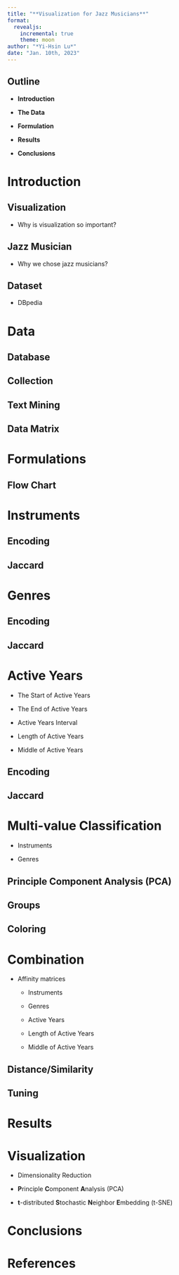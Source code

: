 ```yaml
---
title: "**Visualization for Jazz Musicians**"
format:
  revealjs:
    incremental: true
    theme: moon
author: "*Yi-Hsin Lu*"
date: "Jan. 10th, 2023"
---
```


## Outline

-   **Introduction**

-   **The Data**

-   **Formulation**

-   **Results**

-   **Conclusions**

# Introduction

## Visualization

-   Why is visualization so important?

## Jazz Musician

-   Why we chose jazz musicians?

## Dataset

-   DBpedia

# Data

## Database

## Collection

## Text Mining

## Data Matrix

# Formulations

## Flow Chart

# Instruments

## Encoding

## Jaccard

# Genres

## Encoding

## Jaccard

# Active Years

-   The Start of Active Years

-   The End of Active Years

-   Active Years Interval

-   Length of Active Years

-   Middle of Active Years

## Encoding

## Jaccard

# Multi-value Classification

-   Instruments

-   Genres

## Principle Component Analysis (PCA)

## Groups

## Coloring

# Combination

-   Affinity matrices

    -   Instruments

    -   Genres

    -   Active Years

    -   Length of Active Years

    -   Middle of Active Years

## Distance/Similarity

## Tuning

# Results

# Visualization

-   Dimensionality Reduction

-   **P**rinciple **C**omponent **A**nalysis (PCA)

-   **t**-distributed **S**tochastic **N**eighbor **E**mbedding (t-SNE)

# Conclusions

# References
